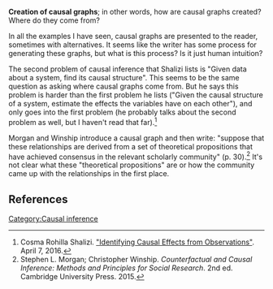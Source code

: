 '''Creation of causal graphs'''; in other words, how are causal graphs created? Where do they come from?

In all the examples I have seen, causal graphs are presented to the reader, sometimes with alternatives. It seems like the writer has some process for generating these graphs, but what is this process? Is it just human intuition?

The second problem of causal inference that Shalizi lists is "Given data about a system, find its causal structure". This seems to be the same question as asking where causal graphs come from. But he says this problem is harder than the first problem he lists ("Given the causal structure of a system, estimate the effects the variables have on each other"), and only goes into the first problem (he probably talks about the second problem as well, but I haven't read that far).<ref>Cosma Rohilla Shalizi. [http://www.stat.cmu.edu/~cshalizi/uADA/16/lectures/23.pdf "Identifying Causal Effects from Observations"]. April 7, 2016.</ref>

Morgan and Winship introduce a causal graph and then write: "suppose that these relationships are derived from a set of theoretical propositions that have achieved consensus in the relevant scholarly community" (p. 30).<ref>Stephen L. Morgan; Christopher Winship. ''Counterfactual and Causal Inference: Methods and Principles for Social Research''. 2nd ed. Cambridge University Press. 2015.</ref> It's not clear what these "theoretical propositions" are or how the community came up with the relationships in the first place.

==References==

<references/>

[[Category:Causal inference]]
